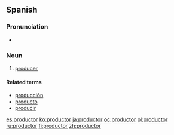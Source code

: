 ==Spanish==

===Pronunciation===
* {{IPA|/pɾoðukˈto̞ɾ/|lang=es}}

===Noun===
{{es-noun|m|f=productora|pl=productores}}

# [[producer]]

====Related terms====
* [[producción]]
* [[producto]]
* [[producir]]

[[es:productor]]
[[ko:productor]]
[[ja:productor]]
[[oc:productor]]
[[pl:productor]]
[[ru:productor]]
[[fi:productor]]
[[zh:productor]]